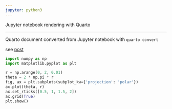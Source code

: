 ```yaml
---
jupyter: python3
---
```


Jupyter notebook rendering with Quarto

---

Quarto document converted from Jupyter notebook with `quarto convert`

see [post](/posts/2023-02-18-jupyter/)

```python
import numpy as np
import matplotlib.pyplot as plt

r = np.arange(0, 2, 0.01)
theta = 2 * np.pi * r
fig, ax = plt.subplots(subplot_kw={'projection': 'polar'})
ax.plot(theta, r)
ax.set_rticks([0.5, 1, 1.5, 2])
ax.grid(True)
plt.show()
```
